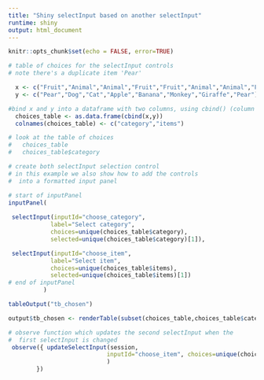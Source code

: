 ```yaml
---
title: "Shiny selectInput based on another selectInput"
runtime: shiny
output: html_document
---
```


```r
knitr::opts_chunk$set(echo = FALSE, error=TRUE)

```

```r

# table of choices for the selectInput controls
# note there's a duplicate item 'Pear'

  x <- c("Fruit","Animal","Animal","Fruit","Fruit","Animal","Animal","Fruit")
  y <- c("Pear","Dog","Cat","Apple","Banana","Monkey","Giraffe","Pear")

#bind x and y into a dataframe with two columns, using cbind() (column bind)
  choices_table <- as.data.frame(cbind(x,y))
  colnames(choices_table) <- c("category","items")

# look at the table of choices
#   choices_table
#   choices_table$category

```

```r

# create both selectInput selection control
# in this example we also show how to add the controls
#  into a formatted input panel

# start of inputPanel
inputPanel(
 
 selectInput(inputId="choose_category",
            label="Select category",
            choices=unique(choices_table$category),
            selected=unique(choices_table$category)[1]),

 selectInput(inputId="choose_item",
            label="Select item",
            choices=unique(choices_table$items),
            selected=unique(choices_table$items)[1])
# end of inputPanel
          )

tableOutput("tb_chosen")

output$tb_chosen <- renderTable(subset(choices_table,choices_table$category==input$choose_category & choices_table$items==input$choose_item), rownames=TRUE)

# observe function which updates the second selectInput when the 
#  first selectInput is changed
 observe({ updateSelectInput(session,
                            inputId="choose_item", choices=unique(choices_table[choices_table$category == input$choose_category,"items"])
                            )
        })

```